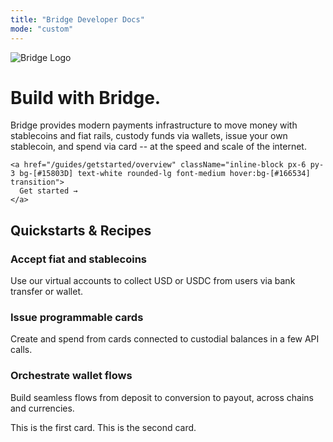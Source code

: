 ```yaml
---
title: "Bridge Developer Docs"
mode: "custom"
---
```


<div className="bg-gradient-to-b from-[#d4f2ef] via-[#f7fafc] to-white text-center text-gray-900">
  <div className="max-w-4xl mx-auto px-6 pt-6 pb-4">
    <img
      src="/logo/bridge_logo.png"
      alt="Bridge Logo"
      className="h-10 mx-auto mb-6 select-none pointer-events-none"
      draggable="false"
    />
    <h1 className="text-4xl md:text-5xl font-light mb-4">Build with Bridge.</h1>
    <p className="text-base md:text-lg text-gray-600 tracking-wide mb-8">
      Bridge provides modern payments infrastructure to move money with stablecoins and fiat rails, custody funds via wallets, issue your own stablecoin, and spend via card -- at the speed and scale of the internet.
    </p>

    <a href="/guides/getstarted/overview" className="inline-block px-6 py-3 bg-[#15803D] text-white rounded-lg font-medium hover:bg-[#166534] transition">
      Get started →
    </a>
  </div>
</div>

<div className="bg-white pt-8 pb-12">
  <div className="max-w-6xl mx-auto px-6">
    <h2 className="text-2xl font-semibold text-left mb-8">Quickstarts & Recipes</h2>
    <div className="grid md:grid-cols-3 gap-6 text-left">
      <div className="border border-gray-200 rounded-xl p-6 hover:shadow-md transition">
        <h3 className="text-lg font-semibold mb-2">Accept fiat and stablecoins</h3>
        <p className="text-sm text-gray-600">Use our virtual accounts to collect USD or USDC from users via bank transfer or wallet.</p>
      </div>
      <div className="border border-gray-200 rounded-xl p-6 hover:shadow-md transition">
        <h3 className="text-lg font-semibold mb-2">Issue programmable cards</h3>
        <p className="text-sm text-gray-600">Create and spend from cards connected to custodial balances in a few API calls.</p>
      </div>
      <div className="border border-gray-200 rounded-xl p-6 hover:shadow-md transition">
        <h3 className="text-lg font-semibold mb-2">Orchestrate wallet flows</h3>
        <p className="text-sm text-gray-600">Build seamless flows from deposit to conversion to payout, across chains and currencies.</p>
      </div>
    </div>
  </div>
</div>

<Columns cols={2}>
  <Card title="First card" icon="panel-left-close">
    This is the first card.
  </Card>
  <Card title="Second card" icon="panel-right-close">
    This is the second card.
  </Card>
</Columns>